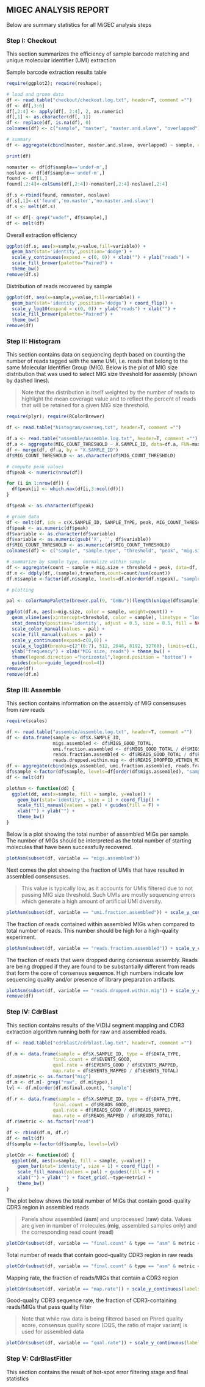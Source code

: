 ## MIGEC ANALYSIS REPORT

Below are summary statistics for all MiGEC analysis steps

### Step I: Checkout

This section summarizes the efficiency of sample barcode matching and unique molecular identifier (UMI) extraction

Sample barcode extraction results table

```r
require(ggplot2); require(reshape);

# load and groom data
df <- read.table("checkout/checkout.log.txt", header=T, comment ="")
df <- df[,3:6]
df[,2:4] <- apply(df[, 2:4], 2, as.numeric)
df[,1] <- as.character(df[, 1])
df <- replace(df, is.na(df), 0)
colnames(df) <- c("sample", "master", "master.and.slave", "overlapped")

# summary
df <- aggregate(cbind(master, master.and.slave, overlapped) ~ sample, data=df, FUN=sum)

print(df)

nomaster <- df[df$sample=='undef-m',]
noslave <- df[df$sample=='undef-m',]
found <- df[1,]
found[,2:4]<-colSums(df[,2:4])-nomaster[,2:4]-noslave[,2:4]

df.s <-rbind(found, nomaster, noslave)
df.s[,1]<-c('found','no.master','no.master.and.slave')
df.s <- melt(df.s)

df <- df[- grep("undef", df$sample),]
df <- melt(df)
```

Overall extraction efficiency

```r
ggplot(df.s, aes(x=sample,y=value,fill=variable)) + 
  geom_bar(stat='identity',position='dodge') +
  scale_y_continuous(expand = c(0, 0)) + xlab("") + ylab("reads") +
  scale_fill_brewer(palette="Paired") +
  theme_bw()
remove(df.s)
```

Distribution of reads recovered by sample

```r
ggplot(df, aes(x=sample,y=value,fill=variable)) + 
  geom_bar(stat='identity',position='dodge') + coord_flip() +
  scale_y_log10(expand = c(0, 0)) + ylab("reads") + xlab("") +
  scale_fill_brewer(palette="Paired") +
  theme_bw()
remove(df)
```

### Step II: Histogram

This section contains data on sequencing depth based on counting the number of reads tagged with the same UMI, i.e. reads that belong to the same Molecular Identifier Group (MIG). Below is the plot of MIG size distribution that was used to select MIG size threshold for assembly (shown by dashed lines).

> Note that the distribution is itself weighted by the number of reads to highlight the mean coverage value and to reflect the percent of reads that will be retained for a given MIG size threshold.

```r
require(plyr); require(RColorBrewer)

df <- read.table("histogram/overseq.txt", header=T, comment ="")

df.a <- read.table("assemble/assemble.log.txt", header=T, comment ="")
df.a <- aggregate(MIG_COUNT_THRESHOLD ~ X.SAMPLE_ID, data=df.a, FUN=max)
df <- merge(df, df.a, by = "X.SAMPLE_ID")
df$MIG_COUNT_THRESHOLD <- as.character(df$MIG_COUNT_THRESHOLD)

# compute peak values
df$peak <- numeric(nrow(df))

for (i in 1:nrow(df)) {
  df$peak[i] <- which.max(df[i,3:ncol(df)])
}

df$peak <- as.character(df$peak)

# groom data
df <- melt(df, ids = c(X.SAMPLE_ID, SAMPLE_TYPE, peak, MIG_COUNT_THRESHOLD))
df$peak <- as.numeric(df$peak)
df$variable <- as.character(df$variable)
df$variable <- as.numeric(gsub('X', '', df$variable))
df$MIG_COUNT_THRESHOLD <- as.numeric(df$MIG_COUNT_THRESHOLD)
colnames(df) <- c("sample", "sample.type", "threshold", "peak", "mig.size", "count")

# summarize by sample type, normalize within sample
df <- aggregate(count ~ sample + mig.size + threshold + peak, data=df, FUN=sum)
df.n <- ddply(df,.(sample),transform,count=count/sum(count))
df.n$sample <-factor(df.n$sample, levels=df.n[order(df.n$peak), "sample"])

# plotting

pal <- colorRampPalette(brewer.pal(9, "GnBu"))(length(unique(df$sample)))

ggplot(df.n, aes(x=mig.size, color = sample, weight=count)) + 
  geom_vline(aes(xintercept=threshold, color = sample), linetype = "longdash") +
  stat_density(position='identity', adjust = 0.5, size = 0.5, fill = NA) +
  scale_color_manual(values = pal) +
  scale_fill_manual(values = pal) +
  scale_y_continuous(expand=c(0,0)) +
  scale_x_log10(breaks=c(2^(0:7), 512, 2048, 8192, 32768), limits=c(1, 32768), expand=c(0,0)) + 
  ylab("frequency") + xlab("MIG size, reads") + theme_bw() +
  theme(legend.direction ="horizontal",legend.position = "bottom") +
  guides(color=guide_legend(ncol=4))
remove(df)
remove(df.n)
```


### Step III: Assemble

This section contains information on the assembly of MIG consensuses from raw reads 

```r
require(scales)

df <- read.table("assemble/assemble.log.txt", header=T, comment ="")
df <- data.frame(sample <- df$X.SAMPLE_ID, 
                 migs.assembled <- df$MIGS_GOOD_TOTAL,
                 umi.fraction.assembled <- df$MIGS_GOOD_TOTAL / df$MIGS_TOTAL,
                 reads.fraction.assembled <- df$READS_GOOD_TOTAL / df$READS_TOTAL,
                 reads.dropped.within.mig <- df$READS_DROPPED_WITHIN_MIG / df$READS_GOOD_TOTAL)
df <- aggregate(cbind(migs.assembled, umi.fraction.assembled, reads.fraction.assembled, reads.dropped.within.mig) ~ sample, data=df, FUN=sum)
df$sample <-factor(df$sample, levels=df[order(df$migs.assembled), "sample"])
df <- melt(df)

plotAsm <- function(dd) {
  ggplot(dd, aes(x=sample, fill = sample, y=value)) +
    geom_bar(stat='identity', size = 1) + coord_flip() +
    scale_fill_manual(values = pal) + guides(fill = F) +
    xlab("") + ylab("") +
    theme_bw()
}
```

Below is a plot showing the total number of assembled MIGs per sample. The number of MIGs should be interpreted as the total number of starting molecules that have been successfully recovered.


```r
plotAsm(subset(df, variable == "migs.assembled"))
```

Next comes the plot showing the fraction of UMIs that have resulted in assembled consensuses.

> This value is typically low, as it accounts for UMIs filtered due to not passing MIG size threshold. Such UMIs are mostly sequencing errors which generate a high amount of artificial UMI diversity.

```r
plotAsm(subset(df, variable == "umi.fraction.assembled")) + scale_y_continuous(labels = percent_format())
```

The fraction of reads contained within assembled MIGs when compared to total number of reads. This number should be high for a high-quality experiment.


```r
plotAsm(subset(df, variable == "reads.fraction.assembled")) + scale_y_continuous(labels = percent_format())
```

The fraction of reads that were dropped during consensus assembly. Reads are being dropped if they are found to be substantially different from reads that form the core of consensus sequence. High numbers indicate low sequencing quality and/or presence of library preparation artifacts.


```r
plotAsm(subset(df, variable == "reads.dropped.within.mig")) + scale_y_continuous(labels = percent_format())
remove(df)
```

### Step IV: CdrBlast

This section contains results of the V(D)J segment mapping and CDR3 extraction algorithm running both for raw and assembled reads.

```r
df <- read.table("cdrblast/cdrblast.log.txt", header=T, comment ="")

df.m <- data.frame(sample = df$X.SAMPLE_ID, type = df$DATA_TYPE,
                 final.count = df$EVENTS_GOOD, 
                 qual.rate = df$EVENTS_GOOD / df$EVENTS_MAPPED,                 
                 map.rate = df$EVENTS_MAPPED / df$EVENTS_TOTAL)
df.m$metric <- as.factor("mig")
df.m <- df.m[- grep("raw", df.m$type),]
lvl <- df.m[order(df.m$final.count), "sample"]

df.r <- data.frame(sample = df$X.SAMPLE_ID, type = df$DATA_TYPE,
                 final.count = df$READS_GOOD, 
                 qual.rate = df$READS_GOOD / df$READS_MAPPED,
                 map.rate = df$READS_MAPPED / df$READS_TOTAL)
df.r$metric <- as.factor("read")

df <- rbind(df.m, df.r)
df <- melt(df)
df$sample <-factor(df$sample, levels=lvl)

plotCdr <- function(dd) {
  ggplot(dd, aes(x=sample, fill = sample, y=value)) +
    geom_bar(stat='identity', size = 1) + coord_flip() +
    scale_fill_manual(values = pal) + guides(fill = F) +
    xlab("") + ylab("") + facet_grid(.~type+metric) + 
    theme_bw()
}
```

The plot below shows the total number of MIGs that contain good-quality CDR3 region in assembled reads

> Panels show assembled (**asm**) and unprocessed (**raw**) data. Values are given in number of molecules (**mig**, assembled samples only) and the corresponding read count (**read**)

```r
plotCdr(subset(df, variable == "final.count" & type == "asm" & metric == "mig"))
```

Total number of reads that contain good-quality CDR3 region in raw reads

```r
plotCdr(subset(df, variable == "final.count" & type == "asm" & metric == "mig"))
```

Mapping rate, the fraction of reads/MIGs that contain a CDR3 region

```r
plotCdr(subset(df, variable == "map.rate")) + scale_y_continuous(labels = percent_format())
```

Good-quality CDR3 sequence rate, the fraction of CDR3-containing reads/MIGs that pass quality filter

> Note that while raw data is being filtered based on Phred quality score, consensus quality score (CQS, the ratio of major variant) is used for assembled data

```r
plotCdr(subset(df, variable == "qual.rate")) + scale_y_continuous(labels = percent_format())
```

### Step V: CdrBlastFitler

This section contains the result of hot-spot error filtering stage and final statistics
